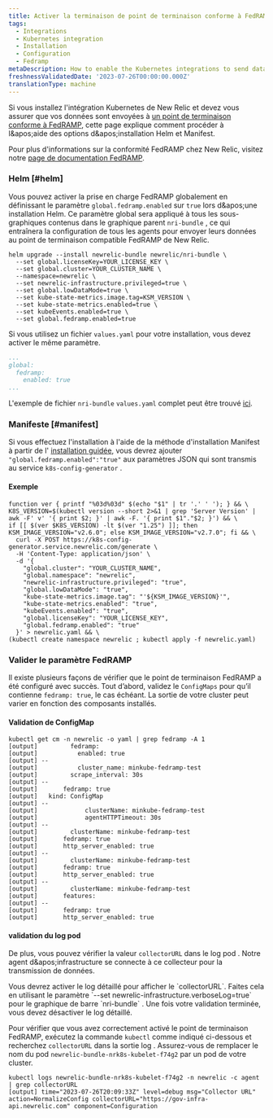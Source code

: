 ```yaml
---
title: Activer la terminaison de point de terminaison conforme à FedRAMP
tags:
  - Integrations
  - Kubernetes integration
  - Installation
  - Configuration
  - Fedramp
metaDescription: How to enable the Kubernetes integrations to send data to the New Relic FedRamp-compliant endpoints.
freshnessValidatedDate: '2023-07-26T00:00:00.000Z'
translationType: machine
---
```


Si vous installez l&apos;intégration Kubernetes de New Relic et devez vous assurer que vos données sont envoyées à [un point de terminaison conforme à FedRAMP](/docs/security/security-privacy/compliance/fedramp-compliant-endpoints/), cette page explique comment procéder à l&amp;apos;aide des options d&amp;apos;installation Helm et Manifest.

Pour plus d&apos;informations sur la conformité FedRAMP chez New Relic, visitez notre [page de documentation FedRAMP](/docs/security/security-privacy/compliance/certificates-standards-regulations/fedramp/).

### Helm [#helm]

Vous pouvez activer la prise en charge FedRAMP globalement en définissant le paramètre `global.fedramp.enabled` sur `true` lors d&amp;apos;une installation Helm. Ce paramètre global sera appliqué à tous les sous-graphiques contenus dans le graphique parent `nri-bundle` , ce qui entraînera la configuration de tous les agents pour envoyer leurs données au point de terminaison compatible FedRAMP de New Relic.

```shell
helm upgrade --install newrelic-bundle newrelic/nri-bundle \
  --set global.licenseKey=YOUR_LICENSE_KEY \
  --set global.cluster=YOUR_CLUSTER_NAME \
  --namespace=newrelic \
  --set newrelic-infrastructure.privileged=true \
  --set global.lowDataMode=true \
  --set kube-state-metrics.image.tag=KSM_VERSION \
  --set kube-state-metrics.enabled=true \
  --set kubeEvents.enabled=true \
  --set global.fedramp.enabled=true
```

Si vous utilisez un fichier `values.yaml` pour votre installation, vous devez activer le même paramètre.

```yaml
...
global:
  fedramp:
    enabled: true
...
```

L&apos;exemple de fichier `nri-bundle` `values.yaml` complet peut être trouvé [ici](https://github.com/newrelic/helm-charts/blob/master/charts/nri-bundle/values.yaml).

### Manifeste [#manifest]

Si vous effectuez l&apos;installation à l&apos;aide de la méthode d&apos;installation Manifest à partir de l&apos; [installation guidée](https://one.newrelic.com/nr1-core?account=2498654&state=d1aae74b-0ad6-b0f3-093d-cc89ecf89234), vous devrez ajouter `"global.fedramp.enabled":"true"` aux paramètres JSON qui sont transmis au service `k8s-config-generator` .

#### Exemple

```shell
function ver { printf "%03d%03d" $(echo "$1" | tr '.' ' '); } && \
K8S_VERSION=$(kubectl version --short 2>&1 | grep 'Server Version' | awk -F' v' '{ print $2; }' | awk -F. '{ print $1"."$2; }') && \
if [[ $(ver $K8S_VERSION) -lt $(ver "1.25") ]]; then KSM_IMAGE_VERSION="v2.6.0"; else KSM_IMAGE_VERSION="v2.7.0"; fi && \
  curl -X POST https://k8s-config-generator.service.newrelic.com/generate \
  -H 'Content-Type: application/json' \
  -d '{
    "global.cluster": "YOUR_CLUSTER_NAME",
    "global.namespace": "newrelic",
    "newrelic-infrastructure.privileged": "true",
    "global.lowDataMode": "true",
    "kube-state-metrics.image.tag": "'${KSM_IMAGE_VERSION}'",
    "kube-state-metrics.enabled": "true",
    "kubeEvents.enabled": "true",
    "global.licenseKey": "YOUR_LICENSE_KEY",
    "global.fedramp.enabled": "true"
  }' > newrelic.yaml && \
(kubectl create namespace newrelic ; kubectl apply -f newrelic.yaml)
```

### Valider le paramètre FedRAMP

Il existe plusieurs façons de vérifier que le point de terminaison FedRAMP a été configuré avec succès. Tout d’abord, validez le `ConfigMaps` pour qu’il contienne `fedramp: true`, le cas échéant. La sortie de votre cluster peut varier en fonction des composants installés.

#### Validation de ConfigMap

```shell
kubectl get cm -n newrelic -o yaml | grep fedramp -A 1
[output]         fedramp:
[output]           enabled: true
[output] --
[output]           cluster_name: minkube-fedramp-test
[output]         scrape_interval: 30s
[output] --
[output]       fedramp: true
[output]   kind: ConfigMap
[output] --
[output]             clusterName: minkube-fedramp-test
[output]             agentHTTPTimeout: 30s
[output] --
[output]         clusterName: minkube-fedramp-test
[output]       fedramp: true
[output]       http_server_enabled: true
[output] --
[output]         clusterName: minkube-fedramp-test
[output]       fedramp: true
[output]       http_server_enabled: true
[output] --
[output]         clusterName: minkube-fedramp-test
[output]       features:
[output] --
[output]       fedramp: true
[output]       http_server_enabled: true
```

#### validation du log pod

De plus, vous pouvez vérifier la valeur `collectorURL` dans le log pod . Notre agent d&amp;apos;infrastructure se connecte à ce collecteur pour la transmission de données.

<Callout title="LOGS VERBOSE OBLIGATOIRE">
  Vous devrez activer le log détaillé pour afficher le `collectorURL`. Faites cela en utilisant le paramètre `--set newrelic-infrastructure.verboseLog=true` pour le graphique de barre `nri-bundle` . Une fois votre validation terminée, vous devez désactiver le log détaillé.
</Callout>

Pour vérifier que vous avez correctement activé le point de terminaison FedRAMP, exécutez la commande `kubectl` comme indiqué ci-dessous et recherchez `collectorURL` dans la sortie log . Assurez-vous de remplacer le nom du pod `newrelic-bundle-nrk8s-kubelet-f74g2` par un pod de votre cluster.

```shell
kubectl logs newrelic-bundle-nrk8s-kubelet-f74g2 -n newrelic -c agent | grep collectorURL
[output] time="2023-07-26T20:09:33Z" level=debug msg="Collector URL" action=NormalizeConfig collectorURL="https://gov-infra-api.newrelic.com" component=Configuration
```
